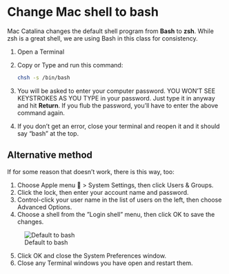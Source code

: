 # Change Mac shell to bash

Mac Catalina changes the default shell program from **Bash** to **zsh**. While zsh is a great shell, we are using Bash in this class for consistency.

1. Open a Terminal
2. Copy or Type and run this command:

    ```bash
    chsh -s /bin/bash
    ```

3. You will be asked to enter your computer password. YOU WON'T SEE KEYSTROKES AS YOU TYPE in your password. Just type it in anyway and hit **Return**. If you flub the password, you'll have to enter the above command again.
4. If you don't get an error, close your terminal and reopen it and it should say "bash" at the top.

## Alternative method

If for some reason that doesn't work, there is this way, too:

1. Choose Apple menu  > System Settings, then click Users & Groups.
2. Click the lock, then enter your account name and password.
3. Control-click your user name in the list of users on the left, then choose Advanced Options.
4. Choose a shell from the ”Login shell” menu, then click OK to save the changes.

![Default to bash](images/default-to-bash.png)

5. Click OK and close the System Preferences window.
6. Close any Terminal windows you have open and restart them.
